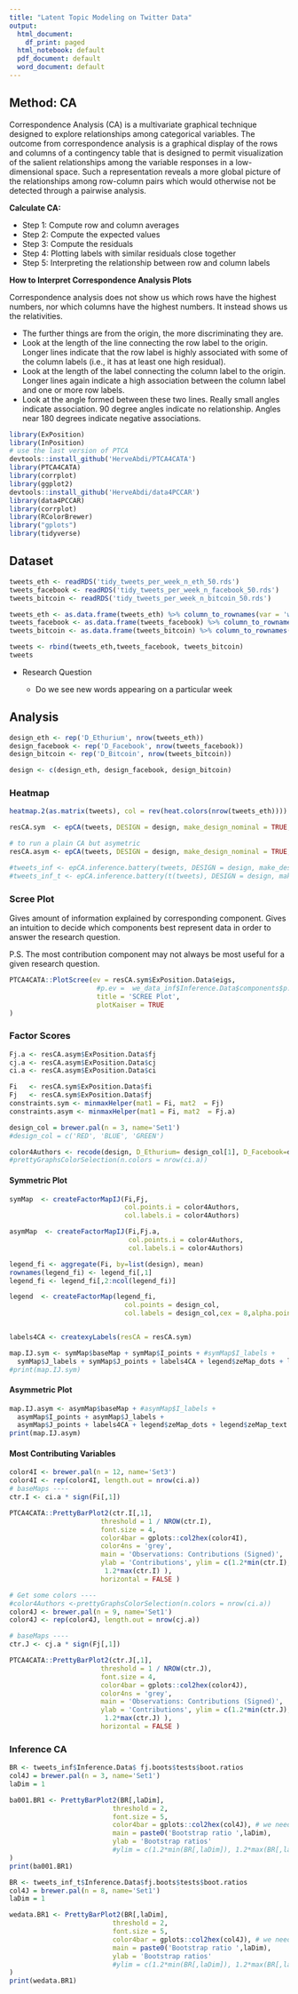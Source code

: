 ```yaml
---
title: "Latent Topic Modeling on Twitter Data"
output:
  html_document:
    df_print: paged
  html_notebook: default
  pdf_document: default
  word_document: default
---
```


## Method: CA

Correspondence Analysis (CA) is a multivariate graphical technique designed to explore relationships among categorical variables. The outcome from correspondence analysis is a graphical display of the rows and columns of a contingency table that is designed to permit visualization of the salient relationships among the variable responses in a low-dimensional space. Such a representation reveals a more global picture of the relationships among row-column pairs which would otherwise not be detected through a pairwise analysis.

**Calculate CA:**

* Step 1: Compute row and column averages
* Step 2: Compute the expected values
* Step 3: Compute the residuals
* Step 4: Plotting labels with similar residuals close together
* Step 5: Interpreting the relationship between row and column labels

**How to Interpret Correspondence Analysis Plots**

Correspondence analysis does not show us which rows have the highest numbers, nor which columns have the highest numbers. It instead shows us the relativities. 

* The further things are from the origin, the more discriminating they are.
* Look at the length of the line connecting the row label to the origin. Longer lines indicate that the row label is highly associated with some of the column labels (i.e., it has at least one high residual).
* Look at the length of the label connecting the column label to the origin. Longer lines again indicate a high association between the column label and one or more row labels.
* Look at the angle formed between these two lines. Really small angles indicate association. 90 degree angles indicate no relationship. Angles near 180 degrees indicate negative associations.



```r
library(ExPosition)
library(InPosition)
# use the last version of PTCA
devtools::install_github('HerveAbdi/PTCA4CATA')
library(PTCA4CATA)
library(corrplot)
library(ggplot2)
devtools::install_github('HerveAbdi/data4PCCAR')
library(data4PCCAR)
library(corrplot)
library(RColorBrewer)
library("gplots")
library(tidyverse)
```

## Dataset


```r
tweets_eth <- readRDS('tidy_tweets_per_week_n_eth_50.rds')
tweets_facebook <- readRDS('tidy_tweets_per_week_n_facebook_50.rds')
tweets_bitcoin <- readRDS('tidy_tweets_per_week_n_bitcoin_50.rds')

tweets_eth <- as.data.frame(tweets_eth) %>% column_to_rownames(var = 'word')  
tweets_facebook <- as.data.frame(tweets_facebook) %>% column_to_rownames(var = 'word')  
tweets_bitcoin <- as.data.frame(tweets_bitcoin) %>% column_to_rownames(var = 'word')  

tweets <- rbind(tweets_eth,tweets_facebook, tweets_bitcoin)
tweets

```

* Research Question

  + Do we see new words appearing on a particular week

## Analysis 


```r

design_eth <- rep('D_Ethurium', nrow(tweets_eth))
design_facebook <- rep('D_Facebook', nrow(tweets_facebook))
design_bitcoin <- rep('D_Bitcoin', nrow(tweets_bitcoin))

design <- c(design_eth, design_facebook, design_bitcoin)

```

### Heatmap 

```r
heatmap.2(as.matrix(tweets), col = rev(heat.colors(nrow(tweets_eth)))) #brewer.pal(n = 5, name='Set1'))
```

```r

resCA.sym  <- epCA(tweets, DESIGN = design, make_design_nominal = TRUE, symmetric = TRUE, graphs = FALSE)

# to run a plain CA but asymetric
resCA.asym <- epCA(tweets, DESIGN = design, make_design_nominal = TRUE, symmetric = FALSE, graphs = FALSE)
```

```r
#tweets_inf <- epCA.inference.battery(tweets, DESIGN = design, make_design_nominal = TRUE, graphs = FALSE)
#tweets_inf_t <- epCA.inference.battery(t(tweets), DESIGN = design, make_design_nominal = TRUE, graphs = FALSE)

```


### Scree Plot
Gives amount of information explained by corresponding component. Gives an intuition to decide which components best represent data in order to answer the research question.

P.S. The most contribution component may not always be most useful for a given research question. 

```r
PTCA4CATA::PlotScree(ev = resCA.sym$ExPosition.Data$eigs,
                      #p.ev =  we_data_inf$Inference.Data$components$p.vals,
                      title = 'SCREE Plot',
                      plotKaiser = TRUE
)
```

### Factor Scores 


```r
Fj.a <- resCA.asym$ExPosition.Data$fj
cj.a <- resCA.asym$ExPosition.Data$cj
ci.a <- resCA.asym$ExPosition.Data$ci

Fi   <- resCA.sym$ExPosition.Data$fi
Fj   <- resCA.sym$ExPosition.Data$fj
constraints.sym <- minmaxHelper(mat1 = Fi, mat2  = Fj)
constraints.asym <- minmaxHelper(mat1 = Fi, mat2  = Fj.a)

design_col = brewer.pal(n = 3, name='Set1')
#design_col = c('RED', 'BLUE', 'GREEN')

color4Authors <- recode(design, D_Ethurium= design_col[1], D_Facebook=design_col[2], D_Bitcoin = design_col[3])
#prettyGraphsColorSelection(n.colors = nrow(ci.a))
```

#### Symmetric Plot

```r
symMap  <- createFactorMapIJ(Fi,Fj,
                             col.points.i = color4Authors,
                             col.labels.i = color4Authors)

asymMap  <- createFactorMapIJ(Fi,Fj.a,
                              col.points.i = color4Authors,
                              col.labels.i = color4Authors)

legend_fi <- aggregate(Fi, by=list(design), mean)
rownames(legend_fi) <- legend_fi[,1]
legend_fi <- legend_fi[,2:ncol(legend_fi)]

legend  <- createFactorMap(legend_fi,
                             col.points = design_col,
                             col.labels = design_col,cex = 8,alpha.points = 0.4, alpha.labels = 0.4,text.cex = 8)


labels4CA <- createxyLabels(resCA = resCA.sym)

```

```r
map.IJ.sym <- symMap$baseMap + symMap$I_points + #symMap$I_labels + 
  symMap$J_labels + symMap$J_points + labels4CA + legend$zeMap_dots + legend$zeMap_text
#print(map.IJ.sym)
```

#### Asymmetric Plot

```r
map.IJ.asym <- asymMap$baseMap + #asymMap$I_labels + 
  asymMap$I_points + asymMap$J_labels + 
  asymMap$J_points + labels4CA + legend$zeMap_dots + legend$zeMap_text
print(map.IJ.asym)

```

#### Most Contributing Variables

```r
color4I <- brewer.pal(n = 12, name='Set3')
color4I <- rep(color4I, length.out = nrow(ci.a))
# baseMaps ----
ctr.I <- ci.a * sign(Fi[,1]) 
```

```r

PTCA4CATA::PrettyBarPlot2(ctr.I[,1], 
                       threshold = 1 / NROW(ctr.I), 
                       font.size = 4, 
                       color4bar = gplots::col2hex(color4I), 
                       color4ns = 'grey', 
                       main = 'Observations: Contributions (Signed)', 
                       ylab = 'Contributions', ylim = c(1.2*min(ctr.I),
                        1.2*max(ctr.I) ), 
                       horizontal = FALSE ) 

```

```r
# Get some colors ----
#color4Authors <-prettyGraphsColorSelection(n.colors = nrow(ci.a))
color4J <- brewer.pal(n = 9, name='Set1')
color4J <- rep(color4J, length.out = nrow(cj.a))

# baseMaps ----
ctr.J <- cj.a * sign(Fj[,1]) 
```

```r
PTCA4CATA::PrettyBarPlot2(ctr.J[,1], 
                       threshold = 1 / NROW(ctr.J), 
                       font.size = 4, 
                       color4bar = gplots::col2hex(color4J), 
                       color4ns = 'grey', 
                       main = 'Observations: Contributions (Signed)', 
                       ylab = 'Contributions', ylim = c(1.2*min(ctr.J),
                        1.2*max(ctr.J) ), 
                       horizontal = FALSE ) 

```

### Inference CA

```r
BR <- tweets_inf$Inference.Data$ fj.boots$tests$boot.ratios
col4J = brewer.pal(n = 3, name='Set1')
laDim = 1

```

```r
ba001.BR1 <- PrettyBarPlot2(BR[,laDim],
                          threshold = 2,
                          font.size = 5,
                          color4bar = gplots::col2hex(col4J), # we need hex code
                          main = paste0('Bootstrap ratio ',laDim),
                          ylab = 'Bootstrap ratios'
                          #ylim = c(1.2*min(BR[,laDim]), 1.2*max(BR[,laDim]))
)
print(ba001.BR1)

```


```r
BR <- tweets_inf_t$Inference.Data$fj.boots$tests$boot.ratios
col4J = brewer.pal(n = 8, name='Set1')
laDim = 1
```

```r
wedata.BR1 <- PrettyBarPlot2(BR[,laDim],
                          threshold = 2,
                          font.size = 5,
                          color4bar = gplots::col2hex(col4J), # we need hex code
                          main = paste0('Bootstrap ratio ',laDim),
                          ylab = 'Bootstrap ratios'
                          #ylim = c(1.2*min(BR[,laDim]), 1.2*max(BR[,laDim]))
)
print(wedata.BR1)
```

